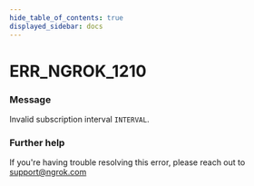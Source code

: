 ```yaml
---
hide_table_of_contents: true
displayed_sidebar: docs
---
```



# ERR_NGROK_1210

### Message

Invalid subscription interval `INTERVAL`.

<ErrorDetails error="err_ngrok_1210" />

### Further help

If you're having trouble resolving this error, please reach out to [support@ngrok.com](mailto:support@ngrok.com?subject=Help%20with%20ERR_NGROK_1210)
